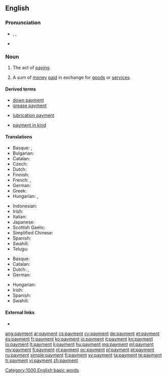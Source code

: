==English==

===Pronunciation===
* {{enPR|pāmĕnt}}, {{IPA|/ˈpeɪ̯mənt/}}, {{X-SAMPA|/"peI_^m@nt/}}
* {{audio|en-us-payment.ogg|Audio (US)}}

===Noun===
{{en-noun|s|-}}

# {{uncountable}} The act of [[pay]]ing.
# {{countable}} A sum of [[money]] [[pay|paid]] in exchange for [[goods]] or [[service]]s.

====Derived terms====
{{rel-top3|Terms derived from "payment"}}
* [[down payment]]
* [[grease payment]]
{{rel-mid3}}
* [[lubrication payment]]
{{rel-mid3}}
* [[payment in kind]]
{{rel-bottom}}

====Translations====
{{trans-top|the act of paying}}
* Basque: {{t|eu|ordainketa}}, {{t|eu|ordaintze}}
* Bulgarian: {{t|bg|плащане|n|tr=pláštane|sc=Cyrl}}
* Catalan: {{t|ca|pagament|m}}
* Czech: {{t-|cs|platba|f}}
* Dutch: {{t+|nl|betaling|f}}
* Finnish: {{t+|fi|maksu}}
* French: {{t+|fr|paiement|m}}, {{t+|fr|payement|m}}
* German: {{t+|de|Bezahlung|f}}
* Greek: {{t|el|πληρωμή|tr=pliromí|f}}
* Hungarian: {{t|hu|fizetés}}, {{t|hu|kifizetés}}
{{trans-mid}}
* Indonesian: {{t+|id|bayar|alt=pembayaran|xs=Indonesian}}
* Irish: {{t|ga|íocaíocht|f}}
* Italian: {{t+|it|pagamento|m}}
* Japanese: {{t|ja|支払い|tr=しはらい, shiharai}}
* Scottish Gaelic: {{t|gd|dìoladh|m}}
* Simplified Chinese: {{tø|zh-cn|付款}}
* Spanish: {{t-|es|pago}}
* Swahili: {{t+|sw|malipo|xs=Swahili}}
* Telugu: {{t|te|చెల్లింపు|tr=chelliMpu}}
{{trans-bottom}}

{{trans-top|a sum of money paid in exchange for goods or services}}
* Basque: {{t|eu|ordain}}
* Catalan: {{t|ca|pagament|m}}
* Dutch: {{t+|nl|uitbetaling|f}}, {{t|nl|betaling|f}}
* German: {{t+|de|Zahlung|f}}
{{trans-mid}}
* Hungarian: {{t|hu|fizetség}}
* Irish: {{t|ga|íocaíocht|f}}
* Spanish: {{t-|es|pago|m}}
* Swahili: {{t+|sw|malipo|xs=Swahili}}
{{trans-bottom}}

====External links====
* {{pedialite}}

[[Category:1000 English basic words]]

[[ang:payment]]
[[ar:payment]]
[[cs:payment]]
[[cy:payment]]
[[de:payment]]
[[et:payment]]
[[es:payment]]
[[fr:payment]]
[[ko:payment]]
[[io:payment]]
[[it:payment]]
[[kn:payment]]
[[lo:payment]]
[[lt:payment]]
[[li:payment]]
[[hu:payment]]
[[mg:payment]]
[[ml:payment]]
[[my:payment]]
[[fj:payment]]
[[nl:payment]]
[[oc:payment]]
[[pl:payment]]
[[pt:payment]]
[[ru:payment]]
[[simple:payment]]
[[fi:payment]]
[[sv:payment]]
[[ta:payment]]
[[te:payment]]
[[tr:payment]]
[[vi:payment]]
[[zh:payment]]